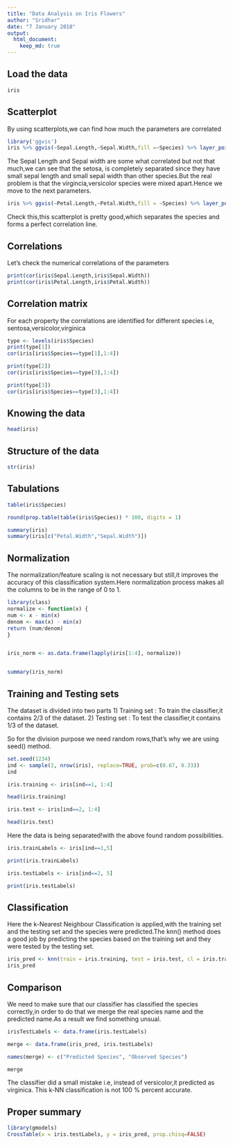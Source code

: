 ```yaml
---
title: "Data Analysis on Iris Flowers"
author: "Sridhar"
date: "7 January 2018"
output: 
  html_document:
    keep_md: true
---
```


## Load the data

```r
iris
```

## Scatterplot

By using scatterplots,we can find how much the parameters are correlated

```r
library('ggvis')
iris %>% ggvis(~Sepal.Length,~Sepal.Width,fill =~Species) %>% layer_points()
```

The Sepal Length and Sepal width are some what correlated but not that much,we can see that the setosa,
is completely separated since they have small sepal length and small sepal width than other species.But 
the real problem is that the virgincia,versicolor species were mixed apart.Hence we move to the next parameters.

```r
iris %>% ggvis(~Petal.Length,~Petal.Width,fill = ~Species) %>% layer_points()
```
Check this,this scatterplot is pretty good,which separates the species and forms a perfect correlation
line.

## Correlations
Let's check the numerical correlations of the parameters
```r
print(cor(iris$Sepal.Length,iris$Sepal.Width))
print(cor(iris$Petal.Length,iris$Petal.Width))

```
## Correlation matrix

For each property the correlations are identified for different species i.e, sentosa,versicolor,virginica
```r
type <- levels(iris$Species)
print(type[1])
cor(iris[iris$Species==type[1],1:4])

print(type[2])
cor(iris[iris$Species==type[3],1:4])

print(type[3])
cor(iris[iris$Species==type[3],1:4])
```
## Knowing the data

```r
head(iris)
```
## Structure of the data

```r
str(iris)
```
## Tabulations

```r
table(iris$Species)
```

```r
round(prop.table(table(iris$Species)) * 100, digits = 1)

```

```r
summary(iris)
summary(iris[c("Petal.Width","Sepal.Width")])
```
## Normalization

The normalization/feature scaling is not necessary but still,it improves the accuracy of this classification system.Here normalization process makes all the columns to be in the range of 0 to 1.

```r
library(class)
normalize <- function(x) {
num <- x - min(x)
denom <- max(x) - min(x)
return (num/denom)
}


iris_norm <- as.data.frame(lapply(iris[1:4], normalize))


summary(iris_norm)
```
## Training and Testing sets

The dataset is divided into two parts
1) Training set : To train the classifier,it contains 2/3 of the dataset.
2) Testing set : To test the classifier,it contains 1/3 of the dataset.

So for the division purpose we need random rows,that's why we are using seed() method.
```r
set.seed(1234)
ind <- sample(2, nrow(iris), replace=TRUE, prob=c(0.67, 0.33))
ind
```

```r
iris.training <- iris[ind==1, 1:4]

head(iris.training)

iris.test <- iris[ind==2, 1:4]

head(iris.test)
```
Here the data is being separated!with the above found random possibilities.
```r
iris.trainLabels <- iris[ind==1,5]

print(iris.trainLabels)

iris.testLabels <- iris[ind==2, 5]

print(iris.testLabels)
```

## Classification

Here the k-Nearest Neighbour Classification is applied,with the training set and the testing set and the 
species were predicted.The knn() method does a good job by predicting the species based on the training 
set and they were tested by the testing set.

```r
iris_pred <- knn(train = iris.training, test = iris.test, cl = iris.trainLabels, k=3)
iris_pred
```

## Comparison
 We need to make sure that our classifier has classified the species correctly,in order to do that we merge the real species name and the predicted name.As a result we find something unsual.

```r
irisTestLabels <- data.frame(iris.testLabels)

merge <- data.frame(iris_pred, iris.testLabels)

names(merge) <- c("Predicted Species", "Observed Species")

merge
```
The classifier did a small mistake i.e, instead of versicolor,it predicted as virginica.
This k-NN classification is not 100 % percent accurate.

## Proper summary

```r
library(gmodels)
CrossTable(x = iris.testLabels, y = iris_pred, prop.chisq=FALSE)
```
